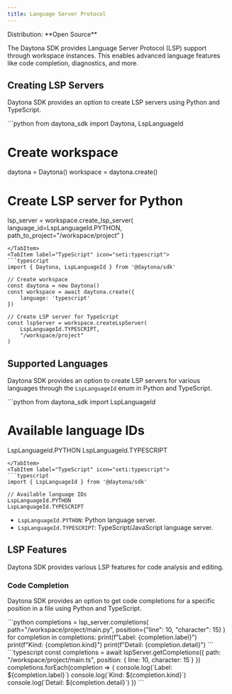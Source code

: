 ```yaml
---
title: Language Server Protocol
---
```



<Label>
  Distribution: **Open Source**
</Label>

The Daytona SDK provides Language Server Protocol (LSP) support through workspace instances. This enables advanced language features like code completion, diagnostics, and more.

## Creating LSP Servers

Daytona SDK provides an option to create LSP servers using Python and TypeScript.

<Tabs>
<TabItem label="Python" icon="seti:python">
```python
from daytona_sdk import Daytona, LspLanguageId

# Create workspace

daytona = Daytona()
workspace = daytona.create()

# Create LSP server for Python

lsp_server = workspace.create_lsp_server(
    language_id=LspLanguageId.PYTHON,
    path_to_project="/workspace/project"
)

```
</TabItem>
<TabItem label="TypeScript" icon="seti:typescript">
```typescript
import { Daytona, LspLanguageId } from '@daytona/sdk'

// Create workspace
const daytona = new Daytona()
const workspace = await daytona.create({
    language: 'typescript'
})

// Create LSP server for TypeScript
const lspServer = workspace.createLspServer(
    LspLanguageId.TYPESCRIPT,
    "/workspace/project"
)
```

</TabItem>
</Tabs>

## Supported Languages

Daytona SDK provides an option to create LSP servers for various languages through the `LspLanguageId` enum in Python and TypeScript.

<Tabs>
<TabItem label="Python" icon="seti:python">
```python
from daytona_sdk import LspLanguageId

# Available language IDs

LspLanguageId.PYTHON
LspLanguageId.TYPESCRIPT

```
</TabItem>
<TabItem label="TypeScript" icon="seti:typescript">
```typescript
import { LspLanguageId } from '@daytona/sdk'

// Available language IDs
LspLanguageId.PYTHON      
LspLanguageId.TYPESCRIPT    
```

</TabItem>
</Tabs>

- `LspLanguageId.PYTHON`: Python language server.
- `LspLanguageId.TYPESCRIPT`: TypeScript/JavaScript language server.

## LSP Features

Daytona SDK provides various LSP features for code analysis and editing.

### Code Completion

Daytona SDK provides an option to get code completions for a specific position in a file using Python and TypeScript.

<Tabs>
<TabItem label="Python" icon="seti:python">
```python
completions = lsp_server.completions(
    path="/workspace/project/main.py",
    position={"line": 10, "character": 15}
)
for completion in completions:
    print(f"Label: {completion.label}")
    print(f"Kind: {completion.kind}")
    print(f"Detail: {completion.detail}")
```
</TabItem>
<TabItem label="TypeScript" icon="seti:typescript">
```typescript
const completions = await lspServer.getCompletions({
    path: "/workspace/project/main.ts",
    position: { line: 10, character: 15 }
})
completions.forEach(completion => {
    console.log(`Label: ${completion.label}`)
    console.log(`Kind: ${completion.kind}`)
    console.log(`Detail: ${completion.detail}`)
})
```
</TabItem>
</Tabs>
